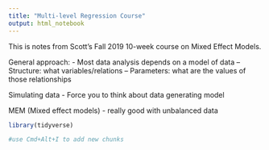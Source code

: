 ```yaml
---
title: "Multi-level Regression Course"
output: html_notebook
---
```

This is notes from Scott's Fall 2019 10-week course on Mixed Effect Models.

General approach:
- Most data analysis depends on a model of data
-- Structure: what variables/relations
-- Parameters: what are the values of those relationships

Simulating data
- Force you to think about data generating model

MEM (Mixed effect models)
- really good with unbalanced data 


```r
library(tidyverse)

#use Cmd+Alt+I to add new chunks
```

```r

```

